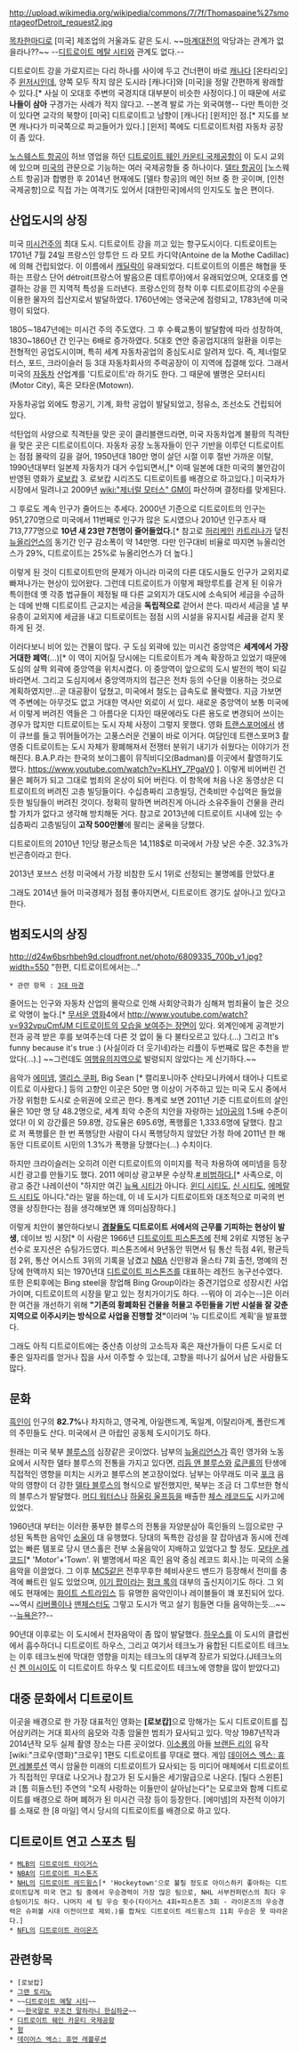 http://upload.wikimedia.org/wikipedia/commons/7/7f/Thomaspaine%27smontageofDetroit_request2.jpg

[[목차]]한마디로 [미국] 제조업의 거울과도 같은 도시. ~~[[마계대전]]의 악당과는 관계가 없을라나??~~ --[[디트로이트 메탈 시티]]와 관계도 없다.--

디트로이트 강을 가로지르는 다리 하나를 사이에 두고 건너편이 바로 [[캐나다]] [온타리오] 주 [[윈저]]시인데, 양쪽 모두 작지 않은 도시라 [캐나다]와 [미국]을 정말 간편하게 왕래할 수 있다.[* 사실 이 오대호 주변의 국경지대 대부분이 비슷한 사정이다.] 이 때문에 서로 '''나들이 삼아''' 구경가는 사례가 적지 않다고. --본격 발로 가는 외국여행-- 다만 특이한 것이 있다면 교각의 북향이 [미국] 디트로이트고 남향이 [캐나다] [윈저]인 점.[* 지도를 보면 캐나다가 미국쪽으로 파고들어가 있다.] [윈저] 쪽에도 디트로이트처럼 자동차 공장이 좀 있다.

[[노스웨스트 항공]]이 허브 영업을 하던 [[디트로이트 웨인 카운티 국제공항]]이 이 도시 교외에 있으며 [[미국]]의 관문으로 기능하는 여러 국제공항들 중 하나이다. [[델타 항공]]이 [노스웨스트 항공]과 합병한 후 2014년 현재에도 [델타 항공]의 메인 허브 중 한 곳이며, [인천국제공항]으로 직접 가는 여객기도 있어서 [대한민국]에서의 인지도도 높은 편이다.


== 산업도시의 상징 ==
미국 [[미시건]]주의 최대 도시. 디트로이트 강을 끼고 있는 항구도시이다. 디트로이트는 1701년 7월 24일 프랑스인 앙투안 드 라 모트 카디약(Antoine de la Mothe Cadillac)에 의해 건립되었다. 이 이름에서 [[캐딜락]]이 유래되었다. 디트로이트의 이름은 해협을 뜻하는 프랑스 단어 détroit(프랑스어 발음으론 데트루아)에서 유래되었으며, 오대호를 연결하는 강을 낀 지역적 특성을 드러낸다. 프랑스인의 정착 이후 디트로이트강의 수운을 이용한 물자의 집산지로서 발달하였다. 1760년에는 영국군에 점령되고, 1783년에 미국령이 되었다.

1805∼1847년에는 미시건 주의 주도였다. 그 후 수륙교통이 발달함에 따라 성장하여, 1830~1860년 간 인구는 6배로 증가하였다. 5대호 연안 중공업지대의 일환을 이루는 전형적인 공업도시이며, 특히 세계 자동차공업의 중심도시로 알려져 있다. 즉, 제너럴모터스, 포드, 크라이슬러 등 3대 자동차회사의 주력공장이 이 지역에 집결해 있다. 그래서 미국의 [[자동차]] 산업계를 '디트로이트'라 하기도 한다. 그 때문에 별명은 모터시티(Motor City), 혹은 모타운(Motown).

자동차공업 외에도 항공기, 기계, 화학 공업이 발달되었고, 정유소, 조선소도 건립되어 있다. 

석탄업의 사양으로 직격탄을 맞은 곳이 클리블랜드라면, 미국 자동차업계 불황의 직격탄을 맞은 곳은 디트로이트이다. 자동차 공장 노동자들이 인구 기반을 이루던 디트로이트는 점점 몰락의 길을 걸어, 1950년대 180만 명이 살던  시절 이후 절반 가까운 이탈, 1990년대부터 일본제 자동차가 대거 수입되면서,[* 이때 일본에 대한 미국의 불안감이 반영된 영화가 [[로보캅]] 3. 로보캅 시리즈도 디트로이트를 배경으로 하고있다.] 미국차가 시장에서 밀려나고 2009년 [[wiki:"제너럴 모터스" GM]]이 파산하며 결정타를 맞게된다.

그 후로도 계속 인구가 줄어드는 추세다. 2000년 기준으로 디트로이트의 인구는 951,270명으로 미국에서 11번째로 인구가 많은 도시였으나 2010년 인구조사 때 713,777명으로 '''10년 새 23만 7천명이 줄어들었다.'''[* 참고로 [[허리케인]] [[허리케인 카트리나|카트리나]]가 덮친 [[뉴올리언스]]의 동기간 인구 감소폭이 약 14만명. 다만 인구대비 비율로 따지면 뉴올리언스가 29%,  디트로이트는 25%로 뉴올리언스가 더 높다.] 

이렇게 된 것이 디트로이트만의 문제가 아니라 미국의 다른 대도시들도 인구가 교외지로 빠져나가는 현상이 있어왔다. 그런데 디트로이트가 이렇게 패망루트를 걷게 된 이유가 특이한데 옛 각종 법규들이 제정될 때 다른 교외지가 대도시에 소속되어 세금을 수금하는 데에 반해 디트로이트 근교지는 세금을 '''독립적으로''' 걷어서 쓴다. 따라서 세금을 낼 부유층이 교외지에 세금을 내고 디트로이트는 점점 시의 시설을 유지시킬 세금을 걷지 못하게 된 것.

이러다보니 비어 있는 건물이 많다. 구 도심 외곽에 있는 미시건 중앙역은 '''세계에서 가장 거대한 폐역'''(...)[* 이 역이 지어질 당시에는 디트로이트가 계속 확장하고 있었기 때문에 도심의 살짝 외곽에 중앙역을 위치시켰다. 이 중앙역이 앞으로의 도시 발전의 핵이 되길 바라면서. 그리고 도심지에서 중앙역까지의 접근은 전차 등의 수단을 이용하는 것으로 계획하였지만...곧 대공황이 덮쳤고, 미국에서 철도는 급속도로 몰락했다. 지금 가보면 역 주변에는 아무것도 없고 거대한 역사만 외로이 서 있다. 새로운 중앙역이  보통 미국에서 이렇게 버려진 역들은 그 아름다운 디자인 때문에라도 다른 용도로 변경되어 쓰이는 경우가 많지만 디트로이트는 도시 자체 사정이 그렇지 못했다. 영화 [[트랜스포머]]에서 샘이 큐브를 들고 뛰어들어가는 고풍스러운 건물이 바로 이거다. 여담인데 트랜스포머3 촬영중 디트로이트는 도시 자체가 황폐해져서 전쟁터 분위기 내기가 쉬웠다는 이야기가 전해진다. B.A.P.라는 한국의 보이그룹이 뮤직비디오(Badman)를 이곳에서 촬영하기도 했다. https://www.youtube.com/watch?v=KLHY_7PgaV0 ]. 이렇게 비어버린 건물은 폐허가 되고 그대로 범죄의 온상이 되어 버린다. 이 항목에 처음 나온 동영상은 디트로이트의 버려진 고층 빌딩들이다. 수십층짜리 고층빌딩, 건축비만 수십억은 들었을 듯한 빌딩들이 버려진 것이다. 정확히 말하면 버려진게 아니라 소유주들이 건물을 관리할 가치가 없다고 생각해 방치해둔 거다. 참고로 2013년에 디트로이트 시내에 있는 수십층짜리 고층빌딩이 '''고작 500만불'''에 팔리는 굴욕을 당했다. 

디트로이트의 2010년 1인당 평균소득은 14,118$로 미국에서 가장 낮은 수준. 32.3%가 빈곤층이라고 한다.

2013년 포브스 선정 미국에서 가장 비참한 도시 1위로 선정되는 불명예를 안았다.[http://www.forbes.com/sites/kurtbadenhausen/2013/02/21/detroit-tops-2013-list-of-americas-most-miserable-cities/ #]

그래도 2014년 들어 미국경제가 점점 좋아지면서, 디트로이트 경기도 살아나고 있다고 한다.
== 범죄도시의 상징 ==
http://d24w6bsrhbeh9d.cloudfront.net/photo/6809335_700b_v1.jpg?width=550
"한편, 디트로이트에서는..."

 * 관련 항목 : [[3대 마경]]

줄어드는 인구와 자동차 산업의 몰락으로 인해 사회양극화가 심해져 범죄율이 높은 것으로 악명이 높다.[* [[무서운 영화]]4에서 [[http://www.youtube.com/watch?v=932vpuCmfJM 디트로이트의 모습을 보여주는 장면]]이 있다. 외계인에게 공격받기 전과 공격 받은 후를 보여주는데 다른 것 없이 둘 다 불타오르고 있다.(...) 그리고 It's funny because it's true :) (사실이라 더 웃기네)라는 리플이 두번째로 많은 추천을 받았다(…).]  ~~그런데도 [[여행경보제도|여행유의지역]]으로 발령되지 않았다는 게 신기하다.~~

음악가 [[에미넴]], [[앨리스 쿠퍼]], Big Sean [* 캘리포니아주 산타모니카에서 태어나 디트로이트로 이사왔다.] 등의 고향인 이곳은 50만 명 이상이 거주하고 있는 미국 도시 중에서 가장 위험한 도시로 순위권에 오르곤 한다. 통계로 보면 2011년 기준 디트로이트의 살인율은 10만 명 당 48.2명으로, 세계 최악 수준의 치안을 자랑하는 [[남아공]]의 1.5배 수준이었다! 이 외 강간률은 59.8명, 강도율은 695.6명, 폭행률은 1,333.6명에 달했다. 참고로 저 폭행률은 한 번 폭행당한 사람이 다시 폭행당하지 않았단 가정 하에 2011년 한 해 동안 디트로이트 시민의 1.3%가 폭행을 당했다는(...) 수치이다.

하지만 크라이슬러는 오히려 이런 디트로이트의 이미지를 적극 차용하여 에미넴을 등장시킨 광고를 만들기도 했다. 2011 에미상 광고부문 수상작.[http://www.youtube.com/watch?v=SKL254Y_jtc # 비범하다.][* 사족으로, 이 광고 중간 나레이션이 "하지만 여긴 [[뉴욕|뉴욕 시티]]가 아니다. [[시카고|윈디 시티]]도, [[라스베가스|신 시티]]도, [[시애틀|에메랄드 시티]]도 아니다."라는 말을 하는데, 이 네 도시가 디트로이트와 대조적으로 미국의 번영을 상징한다는 점을 생각해보면 꽤 의미심장하다.]

이렇게 치안이 불안하다보니 '''[[경찰]]들도 디트로이트 서에서의 근무를 기피하는 현상이 발생''', 데이브 빙 시장[* 이 사람은 1966년 [[디트로이트 피스톤즈]]에 전체 2위로 지명된 농구선수로 포지션은 슈팅가드였다. 피스톤즈에서 9년동안 뛰면서 팀 통산 득점 4위, 평균득점 2위, 통산 어시스트 3위의 기록을 남겼고 [[NBA]] 신인왕과 올스타 7회 출전, 명예의 전당에 헌액까지 되는 1970년대 [[디트로이트 피스톤즈]]를 대표하는 레전드 농구선수였다. 또한 은퇴후에는 Bing steel을 창업해 Bing Group이라는 중견기업으로 성장시킨 사업가이며, 디트로이트의 시장을 맡고 있는 정치가이기도 하다. --뭐야 이 괴수는--]은 이러한 여건을 개선하기 위해 '''"기존의 황폐화된 건물을 허물고 주민들을 기반 시설을 잘 갖춘 지역으로 이주시키는 방식으로 사업을 진행할 것"'''이라며 '뉴 디트로이트 계획'을 발표했다.

그래도 아직 디트로이트에는 중산층 이상의 고소득자 혹은 재산가들이 다른 도시로 더 좋은 일자리를 얻거나 집을 사서 이주할 수 있는데, 고향을 떠나기 싫어서 남은 사람들도 많다.

== 문화 ==
[[흑인]]이 인구의 '''82.7%'''나 차지하고, 영국계, 아일랜드계, 독일계, 이탈리아계, 폴란드계의 주민들도 산다. 미국에서 큰 아랍인 공동체 도시이기도 하다.

원래는 미국 북부 [[블루스]]의 심장같은 곳이었다. 남부의 [[뉴올리언스]]가 흑인 영가와 노동요에서 시작한 델타 블루스의 전통을 가지고 있다면, [[리듬 앤 블루스]]와 [[로큰롤]]의 탄생에 직접적인 영향을 미치는 시카고 블루스의 본고장이었다. 남부는 아무래도 미국 [[포크]] 음악의 영향이 더 강한 [[델타 블루스]]의 형식으로 발전했지만, 북부는 조금 더 그루브한 형식의 블루스가 발달했다. [[머디 워터스]]나 [[하울링 울프]]등을 배출한 [[체스 레코드]]도 시카고에 있었다.

1960년대 부터는 이러한 풍부한 블루스의 전통을 자양분삼아 흑인들의 느낌으로만 구성된 독특한 음악인 [[소울]]이 대 유행했다. 당대의 독특한 감성을 잘 잡아냄과 동시에 전례없는 빠른 템포로 당시 댄스홀은 전부 소울음악이 지배하고 있었다고 할 정도. [[모타운 레코드]][* 'Motor'+'Town'. 위 별명에서 따온 흑인 음악 중심 레코드 회사.]는 미국의 소울음악을 이끌었다. 그 이후 [[MC5]]같은 전후무후한 헤비사운드 밴드가 등장해서 전미를 충격에 빠트린 일도 있었으며, [[이기 팝]]이라는 [[펑크 록]]의 대부의 출신지이기도 하다. 그 외에도 현재에는 [[화이트 스트라입스]] 등 유명한 음악인이나 레이블들이 꽤 포진되어 있다. ~~역시 [[리버풀]]이나 [[맨체스터]]도 그렇고 도시가 먹고 살기 힘들면 다들 음악하는듯...~~ --[[뉴욕]]은??--

90년대 이후로는 이 도시에서 전자음악이 좀 많이 발달했다. [[하우스]]를 이 도시의 클럽씬에서 흡수하더니 디트로이트 하우스, 그리고 여기서 테크노가 융합된 디트로이트 테크노는 이후 테크노씬에 막대한 영향을 미치는 테크노의 대부격 장르가 되었다.(J테크노의 신 [[켄 이시이]]도 이 디트로이트 하우스 및 디트로이트 테크노에 영향을 많이 받았다고)


== 대중 문화에서 디트로이트 ==
이곳을 배경으로 한 가장 대표적인 영화는 '''[로보캅]'''으로 망해가는 도시 디트로이트를 집어삼키려는 거대 회사의 음모와 각종 암울한 범죄가 묘사되고 있다. 막상 1987년작과 2014년작 모두 실제 촬영 장소는 다른 곳이었다. [[이소룡]]의 아들 [[브랜든 리]]의 유작 [wiki:"크로우(영화)"크로우] 1편도 디트로이트를 무대로 했다. 게임 [[데이어스 엑스: 휴먼 레볼루션]] 역시 암울한 미래의 디트로이트가 묘사되는 등 미디어 매체에서 디트로이트가 직접적인 무대로 나오거나 참고가 된 도시들은 세기말급으로 나온다. [틸다 스윈튼]과 [톰 히들스턴] 주연의 "오직 사랑하는 이들만이 살아남는다"는 모로코와 함께 디트로이트를 배경으로 하며 폐허가 된 미시건 극장 등이 등장한다. [에미넴]의 자전적 이야기를 소재로 한 [8 마일] 역시 당시의 디트로이트를 배경으로 하고 있다.

== 디트로이트 연고 스포츠 팀 ==
 * [[MLB]]의 [[디트로이트 타이거스]]
 * [[NBA]]의 [[디트로이트 피스톤즈]]
 * [[NHL]]의 [[디트로이트 레드윙스]][* 'Hockeytown'으로 불릴 정도로 아이스하키 좋아하는 디트로이트답게 미국 연고 팀 중에서 우승경력이 가장 많은 팀으로, NHL 서부컨퍼런스의 최다 우승팀이기도 하다. 나머지 세 팀 우승 횟수(타이거스 4회+피스톤즈 3회 - 라이온즈의 우승경력은 슈퍼볼 시대 이전이므로 제외.)를 합쳐도 디트로이트 레드윙스의 11회 우승은 못 따라온다.]
 * [[NFL]]의 [[디트로이트 라이온즈]]

== 관련항목 ==
 * [로보캅]
 * [[그랜 토리노]]
 * ~~[[디트로이트 메탈 시티]]~~
 * ~~[[한국말로 무조건 말하라니 한심하군]]~~
 * [[디트로이트 웨인 카운티 국제공항]]
 * [[헝]]
 * [[데이어스 엑스: 휴먼 레볼루션]]
